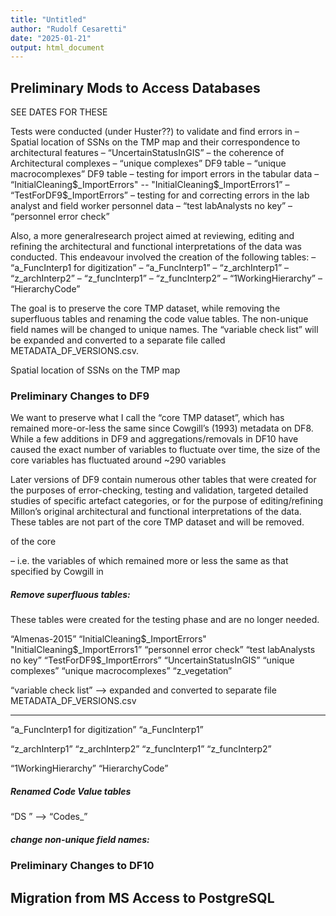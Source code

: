 ```yaml
---
title: "Untitled"
author: "Rudolf Cesaretti"
date: "2025-01-21"
output: html_document
---
```



## Preliminary Mods to Access Databases

SEE DATES FOR THESE

Tests were conducted (under Huster??) to validate and find errors in 
    -- Spatial location of SSNs on the TMP map and their correspondence to architectural features
        -- "UncertainStatusInGIS"
    -- the coherence of Architectural complexes
        -- "unique complexes" DF9 table
        -- "unique macrocomplexes" DF9 table
    -- testing for import errors in the tabular data
        -- "InitialCleaning$_ImportErrors"
        -- "InitialCleaning$_ImportErrors1"
        -- "TestForDF9$_ImportErrors"
    -- testing for and correcting errors in the lab analyst and field worker personnel data
        -- "test labAnalysts no key"
        -- "personnel error check"
        
Also, a more generalresearch project aimed at reviewing, editing and refining the architectural and functional interpretations of the data was conducted. This endeavour involved the creation of the following tables:
    -- "a_FuncInterp1 for digitization"
    -- "a_FuncInterp1"
    -- "z_archInterp1"
    -- "z_archInterp2"
    -- "z_funcInterp1"
    -- "z_funcInterp2"
    -- "1WorkingHierarchy"
    -- "HierarchyCode"


The goal is to preserve the core TMP dataset, while removing the superfluous tables and renaming the code value tables. The non-unique field names will be changed to unique names. The "variable check list" will be expanded and converted to a separate file called METADATA_DF_VERSIONS.csv.

    
Spatial location of SSNs on the TMP map


### Preliminary Changes to DF9

We want to preserve what I call the "core TMP dataset", which has remained more-or-less the same since Cowgill's (1993) metadata on DF8. While a few additions in DF9 and aggregations/removals in DF10 have caused the exact number of variables to fluctuate over time, the size of the core variables has fluctuated around ~290 variables

Later versions of DF9 contain numerous other tables that were created for the purposes of error-checking, testing and validation, targeted detailed studies of specific artefact categories, or for the purpose of editing/refining Millon's original architectural and functional interpretations of the data. These tables are not part of the core TMP dataset and will be removed. 


of the core


-- i.e. the variables of which remained more or less the same as that specified by Cowgill in 

##### Remove superfluous tables: 

These tables were created for the testing phase and are no longer needed.

"Almenas-2015"
"InitialCleaning$_ImportErrors"
"InitialCleaning$_ImportErrors1"
"personnel error check"
"test labAnalysts no key"
"TestForDF9$_ImportErrors"
"UncertainStatusInGIS"
"unique complexes"
"unique macrocomplexes"
"z_vegetation"

"variable check list" --> expanded and converted to separate file METADATA_DF_VERSIONS.csv

--- 

"a_FuncInterp1 for digitization"
"a_FuncInterp1"

"z_archInterp1"
"z_archInterp2"
"z_funcInterp1"
"z_funcInterp2"

"1WorkingHierarchy"
"HierarchyCode"


##### Renamed Code Value tables
"DS <name>" --> "Codes_<name>"


##### change non-unique field names:


##### 


##### 


##### 


##### 


### Preliminary Changes to DF10











## Migration from MS Access to PostgreSQL







